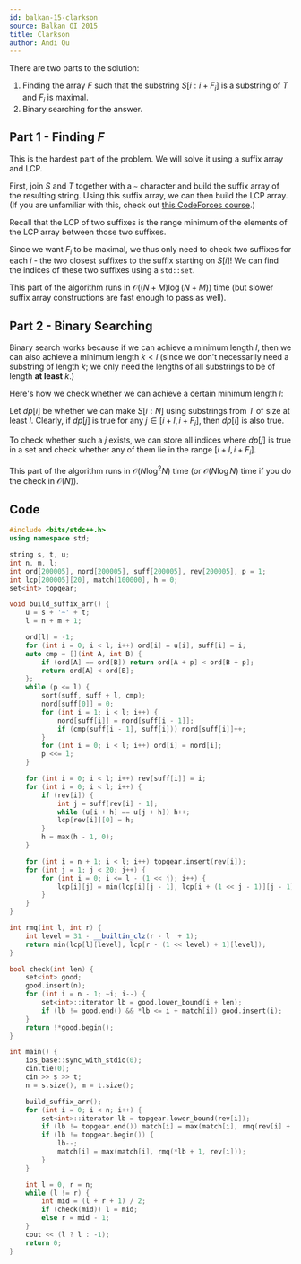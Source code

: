 ```yaml
---
id: balkan-15-clarkson
source: Balkan OI 2015
title: Clarkson
author: Andi Qu
---
```


There are two parts to the solution:

1. Finding the array $F$ such that the substring $S[i:i + F_i]$ is a substring of $T$ and $F_i$ is maximal.
2. Binary searching for the answer.

## Part 1 - Finding $F$

This is the hardest part of the problem. We will solve it using a suffix array and LCP.

First, join $S$ and $T$ together with a `~` character and build the suffix array of the resulting string. Using this suffix array, we can then build the LCP array. (If you are unfamiliar with this, check out [this CodeForces course](https://codeforces.com/edu/course/2/lesson/2).)

Recall that the LCP of two suffixes is the range minimum of the elements of the LCP array between those two suffixes.

Since we want $F_i$ to be maximal, we thus only need to check two suffixes for each $i$ - the two closest suffixes to the suffix starting on $S[i]$! We can find the indices of these two suffixes using a `std::set`.

This part of the algorithm runs in $\mathcal{O}((N + M) \log (N + M))$ time (but slower suffix array constructions are fast enough to pass as well).

## Part 2 - Binary Searching

Binary search works because if we can achieve a minimum length $l$, then we can also achieve a minimum length $k < l$ (since we don't necessarily need a substring of length $k$; we only need the lengths of all substrings to be of length **at least** $k$.)

Here's how we check whether we can achieve a certain minimum length $l$:

Let $dp[i]$ be whether we can make $S[i : N]$ using substrings from $T$ of size at least $l$. Clearly, if $dp[j]$ is true for any $j \in [i + l, i + F_i]$, then $dp[i]$ is also true.

To check whether such a $j$ exists, we can store all indices where $dp[j]$ is true in a set and check whether any of them lie in the range $[i + l, i + F_i]$.

This part of the algorithm runs in $\mathcal{O}(N \log^2 N)$ time (or $\mathcal{O}(N \log N)$ time if you do the check in $\mathcal{O}(N)$).

## Code

```cpp
#include <bits/stdc++.h>
using namespace std;

string s, t, u;
int n, m, l;
int ord[200005], nord[200005], suff[200005], rev[200005], p = 1;
int lcp[200005][20], match[100000], h = 0;
set<int> topgear;

void build_suffix_arr() {
	u = s + '~' + t;
	l = n + m + 1;

	ord[l] = -1;
	for (int i = 0; i < l; i++) ord[i] = u[i], suff[i] = i;
	auto cmp = [](int A, int B) {
		if (ord[A] == ord[B]) return ord[A + p] < ord[B + p];
		return ord[A] < ord[B];
	};
	while (p <= l) {
		sort(suff, suff + l, cmp);
		nord[suff[0]] = 0;
		for (int i = 1; i < l; i++) {
			nord[suff[i]] = nord[suff[i - 1]];
			if (cmp(suff[i - 1], suff[i])) nord[suff[i]]++;
		}
		for (int i = 0; i < l; i++) ord[i] = nord[i];
		p <<= 1;
	}

	for (int i = 0; i < l; i++) rev[suff[i]] = i;
	for (int i = 0; i < l; i++) {
		if (rev[i]) {
			int j = suff[rev[i] - 1];
			while (u[i + h] == u[j + h]) h++;
			lcp[rev[i]][0] = h;
		}
		h = max(h - 1, 0);
	}

	for (int i = n + 1; i < l; i++) topgear.insert(rev[i]);
	for (int j = 1; j < 20; j++) {
		for (int i = 0; i <= l - (1 << j); i++) {
			lcp[i][j] = min(lcp[i][j - 1], lcp[i + (1 << j - 1)][j - 1]);
		}
	}
}

int rmq(int l, int r) {
	int level = 31 - __builtin_clz(r - l  + 1);
	return min(lcp[l][level], lcp[r - (1 << level) + 1][level]);
}

bool check(int len) {
	set<int> good;
	good.insert(n);
	for (int i = n - 1; ~i; i--) {
		set<int>::iterator lb = good.lower_bound(i + len);
		if (lb != good.end() && *lb <= i + match[i]) good.insert(i);
	}
	return !*good.begin();
}

int main() {
	ios_base::sync_with_stdio(0);
	cin.tie(0);
	cin >> s >> t;
	n = s.size(), m = t.size();

	build_suffix_arr();
	for (int i = 0; i < n; i++) {
		set<int>::iterator lb = topgear.lower_bound(rev[i]);
		if (lb != topgear.end()) match[i] = max(match[i], rmq(rev[i] + 1, *lb));
		if (lb != topgear.begin()) {
			lb--;
			match[i] = max(match[i], rmq(*lb + 1, rev[i]));
		}
	}

	int l = 0, r = n;
	while (l != r) {
		int mid = (l + r + 1) / 2;
		if (check(mid)) l = mid;
		else r = mid - 1;
	}
	cout << (l ? l : -1);
	return 0;
}
```
